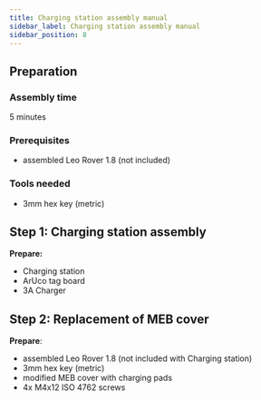 ```yaml
---
title: Charging station assembly manual
sidebar_label: Charging station assembly manual
sidebar_position: 8
---
```



## Preparation

### Assembly time

5 minutes

### Prerequisites

- assembled Leo Rover 1.8 (not included)

### Tools needed

- 3mm hex key (metric)

<ImageZoom
  loading="eager"
  src="/img/docs_images/leo-rover/documentation/charging-station/charging-station-1.webp"
  width="1400"
  height="933"
/>

## Step 1: Charging station assembly

**Prepare:**

- Charging station
- ArUco tag board
- 3A Charger

<ImageZoom
  src="/img/docs_images/leo-rover/documentation/charging-station/charging-station-2.webp"
  width="1200"
  height="800"
/>

<ImageZoom
  src="/img/docs_images/leo-rover/documentation/charging-station/charging-station-3.webp"
  width="1200"
  height="800"
  caption="Unscrew knurled screw from the station"
/>

<ImageZoom
  src="/img/docs_images/leo-rover/documentation/charging-station/charging-station-4.webp"
  width="1200"
  height="1800"
  caption="Insert ArUco tag board into slot on the station and secure the tag using the knurled screw."
/>

<ImageZoom
  src="/img/docs_images/leo-rover/documentation/charging-station/charging-station-5.webp"
  width="1200"
  height="800"
  caption="Plug the charger into the weipu socket at the back of the charging station."
/>

## Step 2: Replacement of MEB cover

**Prepare**:

- assembled Leo Rover 1.8 (not included with Charging station)
- 3mm hex key (metric)
- modified MEB cover with charging pads
- 4x M4x12 ISO 4762 screws

<ImageZoom
  src="/img/docs_images/leo-rover/documentation/charging-station/charging-station-6.webp"
  width="1200"
  height="900"
/>

<ImageZoom
  src="/img/docs_images/leo-rover/documentation/charging-station/charging-station-7.webp"
  width="1200"
  height="800"
  caption="Remove stock MEB cover from the rover using 3mm hex key"
/>

<ImageZoom
  src="/img/docs_images/leo-rover/documentation/charging-station/charging-station-8.webp"
  width="1200"
  height="800"
/>

<ImageZoom
  src="/img/docs_images/leo-rover/documentation/charging-station/charging-station-9.webp"
  width="1200"
  height="800"
  caption="Unplug barrel-jack cable from LeoCore"
/>

<ImageZoom
  src="/img/docs_images/leo-rover/documentation/charging-station/charging-station-10.webp"
  width="1200"
  height="800"
  caption="Connect the male plug disconnected in previous step into modified MEB cover.
    Plug the other end of the wire back into LeoCore."
/>

<ImageZoom
  src="/img/docs_images/leo-rover/documentation/charging-station/charging-station-11.webp"
  width="1200"
  height="800"
/>

<ImageZoom
  src="/img/docs_images/leo-rover/documentation/charging-station/charging-station-12.webp"
  width="1200"
  height="800"
  caption="Use the same screws you've removed in the first step to fasten new cover in place."
/>
